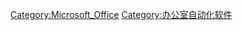 {{catmore}}
{{Commonscat|Microsoft Office}}

[[Category:Microsoft_Office|Category:Microsoft_Office]]
[[Category:办公室自动化软件|Category:办公室自动化软件]]
